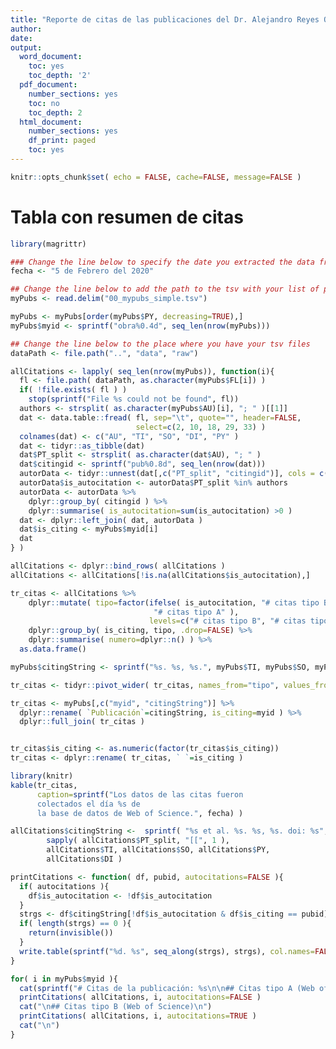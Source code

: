 ```yaml
---
title: "Reporte de citas de las publicaciones del Dr. Alejandro Reyes Quiroz"
author: 
date: 
output:
  word_document:
    toc: yes
    toc_depth: '2'
  pdf_document:
    number_sections: yes
    toc: no
    toc_depth: 2
  html_document:
    number_sections: yes
    df_print: paged
    toc: yes
---
```


```r
knitr::opts_chunk$set( echo = FALSE, cache=FALSE, message=FALSE )
```

```{=openxml}
<w:p><w:r><w:br w:type="page"/></w:r></w:p>
```

# Tabla con resumen de citas

```r
library(magrittr)

### Change the line below to specify the date you extracted the data from Web of Science
fecha <- "5 de Febrero del 2020"

## Change the line below to add the path to the tsv with your list of publications ###
myPubs <- read.delim("00_mypubs_simple.tsv")

myPubs <- myPubs[order(myPubs$PY, decreasing=TRUE),]
myPubs$myid <- sprintf("obra%0.4d", seq_len(nrow(myPubs)))

## Change the line below to the place where you have your tsv files
dataPath <- file.path("..", "data", "raw")

allCitations <- lapply( seq_len(nrow(myPubs)), function(i){
  fl <- file.path( dataPath, as.character(myPubs$FL[i]) )
  if( !file.exists( fl ) )
    stop(sprintf("File %s could not be found", fl))
  authors <- strsplit( as.character(myPubs$AU)[i], "; " )[[1]]
  dat <- data.table::fread( fl, sep="\t", quote="", header=FALSE, 
                            select=c(2, 10, 18, 29, 33) )
  colnames(dat) <- c("AU", "TI", "SO", "DI", "PY" )
  dat <- tidyr::as_tibble(dat)
  dat$PT_split <- strsplit( as.character(dat$AU), "; " )
  dat$citingid <- sprintf("pub%0.8d", seq_len(nrow(dat)))
  autorData <- tidyr::unnest(dat[,c("PT_split", "citingid")], cols = c(PT_split))
  autorData$is_autocitation <- autorData$PT_split %in% authors
  autorData <- autorData %>%
    dplyr::group_by( citingid ) %>%
    dplyr::summarise( is_autocitation=sum(is_autocitation) >0 )
  dat <- dplyr::left_join( dat, autorData )
  dat$is_citing <- myPubs$myid[i]
  dat
} )

allCitations <- dplyr::bind_rows( allCitations )
allCitations <- allCitations[!is.na(allCitations$is_autocitation),]

tr_citas <- allCitations %>%
    dplyr::mutate( tipo=factor(ifelse( is_autocitation, "# citas tipo B", 
                                "# citas tipo A" ), 
                               levels=c("# citas tipo B", "# citas tipo A" ))) %>%
    dplyr::group_by( is_citing, tipo, .drop=FALSE) %>%
    dplyr::summarise( numero=dplyr::n() ) %>% 
  as.data.frame()

myPubs$citingString <- sprintf("%s. %s, %s.", myPubs$TI, myPubs$SO, myPubs$PY)

tr_citas <- tidyr::pivot_wider( tr_citas, names_from="tipo", values_from="numero" )

tr_citas <- myPubs[,c("myid", "citingString")] %>%
  dplyr::rename( `Publicación`=citingString, is_citing=myid ) %>%
  dplyr::full_join( tr_citas )


tr_citas$is_citing <- as.numeric(factor(tr_citas$is_citing))
tr_citas <- dplyr::rename( tr_citas, ` `=is_citing )

library(knitr)
kable(tr_citas, 
      caption=sprintf("Los datos de las citas fueron 
      colectados el día %s de 
      la base de datos de Web of Science.", fecha) )
```


```r
allCitations$citingString <-  sprintf( "%s et al. %s. %s, %s. doi: %s", 
        sapply( allCitations$PT_split, "[[", 1 ), 
        allCitations$TI, allCitations$SO, allCitations$PY, 
        allCitations$DI )
```


```r
printCitations <- function( df, pubid, autocitations=FALSE ){
  if( autocitations ){
    df$is_autocitation <- !df$is_autocitation
  }
  strgs <- df$citingString[!df$is_autocitation & df$is_citing == pubid]
  if( length(strgs) == 0 ){
    return(invisible())
  }
  write.table(sprintf("%d. %s", seq_along(strgs), strgs), col.names=FALSE, row.names=FALSE, quote=FALSE)
}
```

```{=openxml}
<w:p><w:r><w:br w:type="page"/></w:r></w:p>
```


```r

for( i in myPubs$myid ){
  cat(sprintf("# Citas de la publicación: %s\n\n## Citas tipo A (Web of Science)\n", myPubs$citingString[myPubs$myid == i] ) ) 
  printCitations( allCitations, i, autocitations=FALSE )
  cat("\n## Citas tipo B (Web of Science)\n")
  printCitations( allCitations, i, autocitations=TRUE )
  cat("\n")
}

```

